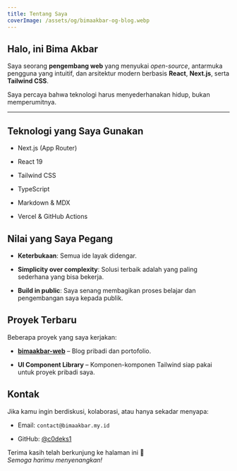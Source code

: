 ```yaml
---
title: Tentang Saya
coverImage: /assets/og/bimaakbar-og-blog.webp
---
```

## Halo, ini Bima Akbar

Saya seorang **pengembang web** yang menyukai _open-source_, antarmuka pengguna yang intuitif, dan arsitektur modern berbasis **React**, **Next.js**, serta **Tailwind CSS**.

Saya percaya bahwa teknologi harus menyederhanakan hidup, bukan memperumitnya.

* * *

## Teknologi yang Saya Gunakan

*   Next.js (App Router)
    
*   React 19
    
*   Tailwind CSS
    
*   TypeScript
    
*   Markdown & MDX
    
*   Vercel & GitHub Actions
    

## Nilai yang Saya Pegang

*   **Keterbukaan**: Semua ide layak didengar.
    
*   **Simplicity over complexity**: Solusi terbaik adalah yang paling sederhana yang bisa bekerja.
    
*   **Build in public**: Saya senang membagikan proses belajar dan pengembangan saya kepada publik.
    

## Proyek Terbaru

Beberapa proyek yang saya kerjakan:

*   [**bimaakbar-web**](https://github.com/bimaakbar/bimaakbar-web) – Blog pribadi dan portofolio.
    
*   **UI Component Library** – Komponen-komponen Tailwind siap pakai untuk proyek pribadi saya.
    

## Kontak

Jika kamu ingin berdiskusi, kolaborasi, atau hanya sekadar menyapa:

*   Email: `contact@bimaakbar.my.id`
    
*   GitHub: [@c0deks1](https://github.com/c0desk1)
    

Terima kasih telah berkunjung ke halaman ini 🙏  
_Semoga harimu menyenangkan!_